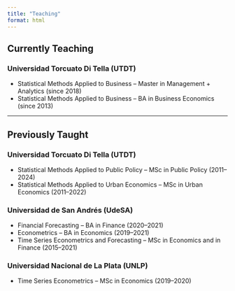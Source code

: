 ```yaml
---
title: "Teaching"
format: html
---
```


## Currently Teaching

### Universidad Torcuato Di Tella (UTDT)

- Statistical Methods Applied to Business – Master in Management + Analytics (since 2018)
- Statistical Methods Applied to Business – BA in Business Economics (since 2013)

---

## Previously Taught

### Universidad Torcuato Di Tella (UTDT)

- Statistical Methods Applied to Public Policy – MSc in Public Policy (2011–2024)
- Statistical Methods Applied to Urban Economics – MSc in Urban Economics (2011–2022)

### Universidad de San Andrés (UdeSA)

- Financial Forecasting – BA in Finance (2020–2021)
- Econometrics – BA in Economics (2019–2021)
- Time Series Econometrics and Forecasting – MSc in Economics and in Finance (2015–2021)

### Universidad Nacional de La Plata (UNLP)

- Time Series Econometrics – MSc in Economics (2019–2020)